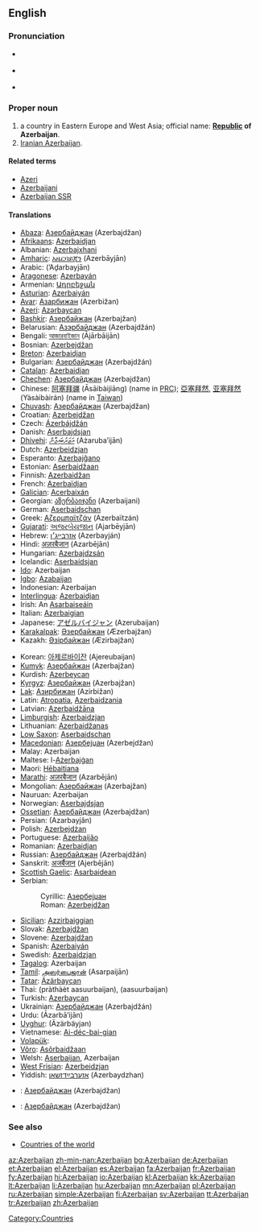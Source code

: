 ==English==
{{wikipedia}}

===Pronunciation===
* {{a|UK}} {{IPA|/ˌæz.ə.baɪˈdʒɑːn/}}
* {{a|UK}} {{IPA|/ˌæz.ɚ.baɪˈʒɑːn/}}
* {{audio|en-us-Azerbaijan.ogg|Audio (US)}}

===Proper noun===
{{en-proper noun}}

# a country in Eastern Europe and West Asia; official name: '''[[Republic]] of Azerbaijan'''.
# [[Iranian Azerbaijan]].

====Related terms====
* [[Azeri]]
* [[Azerbaijani]]
* [[Azerbaijan SSR]]

====Translations====
{{trans-top|country in Eastern Europe}}
* [[Abaza]]: [[Азербайджан]] (Azerbajdžan)
* [[Afrikaans]]: [[Azerbaidjan]]
* Albanian: [[Azerbajxhani]]
* [[Amharic]]: [[አዜርባይጃን]] (Azerbāyjān)
* Arabic: {{Arab|[[أذربيجان]]}} (’Aḏarbayjān) {{m}}
* [[Aragonese]]: [[Azerbayán]] {{m}}
* Armenian: [[Ադրբեջան]] {{unicode|(Adrbeǰan)}}
* [[Asturian]]: [[Azerbaiyán]] {{m}}
* [[Avar]]: [[Азарбижан]] (Azerbižan)
* [[Azeri]]: [[Azərbaycan]]
* [[Bashkir]]: [[Азербайжан]] (Azerbajžan)
* Belarusian: [[Азэрбайджан]] (Azerbajdžán) {{m}}
* Bengali: [[আজারবাইজান]] (Ājārbāijān)
* Bosnian: [[Azerbejdžan]] {{m}}
* [[Breton]]: [[Azerbaidjan]]
* Bulgarian: [[Азербайджан]] (Azerbajdžán) {{m}}
* [[Catalan]]: [[Azerbaidjan]] {{m}}
* [[Chechen]]: [[Азербайджан]] (Azerbajdžan)
* Chinese: [[阿塞拜疆]] (Āsāibàijiāng) (name in [[w:People's Republic of China|PRC]]); [[亞塞拜然]], [[亚塞拜然]] (Yàsàibàirán) (name in [[Taiwan]])
* [[Chuvash]]: [[Азербайджан]] (Azerbajdžan)
* Croatian: [[Azerbejdžan]]
* Czech: [[Ázerbájdžán]] {{m}}
* Danish: [[Aserbajdsjan]]
* [[Dhivehi]]: [[އަޒަރުބައިޖާން]] (Ażaruba’ijān)
* Dutch: [[Azerbeidzjan]]
* Esperanto: [[Azerbajĝano]]
* Estonian: [[Aserbaidžaan]]
* Finnish: [[Azerbaidžan]]
* French: [[Azerbaïdjan]] {{m}}
* [[Galician]]: [[Acerbaixán]] {{m}}
* Georgian: [[აზერბაიჯანი]] (Azerbaijani)
* German: [[Aserbaidschan]] {{n}}
* Greek: [[Αζερμπαϊτζάν]] (Azerbaïtzán) {{n}}
* [[Gujarati]]: [[અજરબેયજાન]] (Ajarbēyjān)
* Hebrew: [[אזרבייג׳ן]] (Azerbayján)
* Hindi: [[अज़रबैजान]] (Azarbējān)
* Hungarian: [[Azerbajdzsán]]
* Icelandic: [[Aserbaídsjan]]
* [[Ido]]: Azerbaijan
* [[Igbo]]: [[Azabaijan]]
* Indonesian: Azerbaijan
* [[Interlingua]]: [[Azerbaidjan]]
* Irish: An [[Asarbaiseáin]]
* Italian: [[Azerbaigian]] {{m}}
* Japanese: [[アゼルバイジャン]] (Azerubaijan)
* [[Karakalpak]]: [[Әзербайжан]] (Æzerbajžan)
* Kazakh: [[Әзірбайжан]] (Æzirbajžan)
{{trans-mid}}
* Korean: [[아제르바이잔]] (Ajereubaijan)
* [[Kumyk]]: [[Азербайжан]] (Azerbajžan)
* Kurdish: [[Azerbeycan]]
* [[Kyrgyz]]: [[Азербайжан]] (Azerbajžan)
* [[Lak]]: [[Азирбижан]] (Azirbižan)
* Latin: [[Atropatia]], [[Azerbaidzania]] {{f}}
* Latvian: [[Azerbaidžāna]]
* [[Limburgish]]: [[Azerbaidzjan]]
* Lithuanian: [[Azerbaidžanas]]
* [[Low Saxon]]: [[Aserbaidschan]]
* [[Macedonian]]: [[Азербејџан]] (Azerbejdžan)
* Malay: Azerbaijan
* Maltese: l-[[Ażerbajġan]]
* Maori: [[Hēbaitiana]]
* [[Marathi]]: [[अज़रबैजान]] (Azarbējān)
* Mongolian: [[Азербайжан]] (Azerbajžan)
* Nauruan: Azerbaijan
* Norwegian: [[Aserbajdsjan]]
* [[Ossetian]]: [[Азербайджан]] (Azerbajdžan)
* Persian: {{fa-Arab|[[آذربایجان]]}} (Azarbayjân)
* Polish: [[Azerbejdżan]] {{m}}
* Portuguese: [[Azerbaijão]] {{m}}
* Romanian: [[Azerbaidjan]] {{n}}
* Russian: [[Азербайджан]] (Azerbajdžán) {{m}}
* Sanskrit: [[अजर्बैजान]] (Ajerbējān)
* [[Scottish Gaelic]]: [[Asarbaidean]]
* Serbian:
*: Cyrillic: [[Азербејџан]] {{m}}
*: Roman: [[Azerbejdžan]] {{m}}
* [[Sicilian]]: [[Azzirbaiggian]] {{m}}
* Slovak: [[Azerbajdžan]] {{m}}
* Slovene: [[Azerbajdžan]] {{m}}
* Spanish: [[Azerbaiyán]] {{m}}
* Swedish: [[Azerbajdzjan]]
* [[Tagalog]]: Azerbaijan
* [[Tamil]]: [[அஸர்பைஜான்]] (Asarpaijān)
* [[Tatar]]: [[Äzärbaycan]]
* Thai: {{Thai|[[ประเทศอาเซอร์ไบจาน]]}} (pràthàèt aasuurbaijan), {{Thai|[[อาเซอร์ไบจัน]]}} (aasuurbaijan)
* Turkish: [[Azerbaycan]]
* Ukrainian: [[Азербайджан]] (Azerbajdžán) {{m}}
* Urdu: {{ur-Arab|[[آذربائجان]]}} (Āzarbā’ijān)
* [[Uyghur]]: {{ug-Arab|[[ئازەربەيجان]]}} (Äzärbäyjan)
* Vietnamese: [[Ai-déc-bai-gian]]
* [[Volapük]]: {{t+|vo|Lasärbäcän}}
* [[Võro]]: [[Asõrbaidžaan]]
* Welsh: [[Aserbaijan]], Azerbaijan
* [[West Frisian]]: [[Azerbeidzjan]]
* Yiddish: [[אַזערבײַדזשאַן]] (Azerbaydzhan)
{{trans-bottom}}

{{checktrans-top}}
* {{ttbc|Northern Altai}}: [[Азербайджан]] (Azerbajdžan)
{{checktrans-mid}}
* {{ttbc|Southern Altai}}: [[Азербайджан]] (Azerbajdžan)
{{checktrans-bottom}}

===See also===
* [[Appendix:Countries of the world|Countries of the world]]

[[Category:Countries]]

[[az:Azerbaijan]]
[[zh-min-nan:Azerbaijan]]
[[bg:Azerbaijan]]
[[de:Azerbaijan]]
[[et:Azerbaijan]]
[[el:Azerbaijan]]
[[es:Azerbaijan]]
[[fa:Azerbaijan]]
[[fr:Azerbaijan]]
[[fy:Azerbaijan]]
[[hi:Azerbaijan]]
[[io:Azerbaijan]]
[[kl:Azerbaijan]]
[[kk:Azerbaijan]]
[[lt:Azerbaijan]]
[[li:Azerbaijan]]
[[hu:Azerbaijan]]
[[mn:Azerbaijan]]
[[pl:Azerbaijan]]
[[ru:Azerbaijan]]
[[simple:Azerbaijan]]
[[fi:Azerbaijan]]
[[sv:Azerbaijan]]
[[tt:Azerbaijan]]
[[tr:Azerbaijan]]
[[zh:Azerbaijan]]